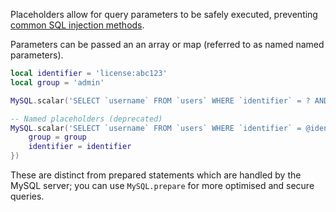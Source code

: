 Placeholders allow for query parameters to be safely executed, preventing [common SQL injection methods](https://bobby-tables.com/).

Parameters can be passed an an array or map (referred to as named named parameters).

```lua
local identifier = 'license:abc123'
local group = 'admin'

MySQL.scalar('SELECT `username` FROM `users` WHERE `identifier` = ? AND `group` = ?', { identifier, group })

-- Named placeholders (deprecated)
MySQL.scalar('SELECT `username` FROM `users` WHERE `identifier` = @identifier AND `group` = @group', {
    group = group
    identifier = identifier
})
```

These are distinct from prepared statements which are handled by the MySQL server; you can use `MySQL.prepare` for more optimised and secure queries.
